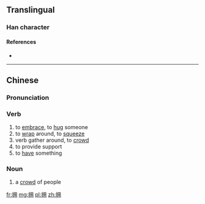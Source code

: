 {{also|擁}}
==Translingual==

===Han character===
{{Han char|rn=64|rad=手|as=05|sn=8|four=|canj=手月手 (QBQ)}}

====References====
* {{Han ref|kx=0427.161|hdz=31855.060|uh=62E5|ud=25317}}

----

==Chinese==
{{zh-hanzi-box|[[拥]]|[[擁]]}}

===Pronunciation===
{{zh-pron
|m=拥
|c=jung2
|mn=ióng
|cat=v,n
}}

===Verb===
{{zh-verb}}

# to [[embrace]], to [[hug]] someone
# to [[wrap]] around, to [[squeeze]]
# verb gather around, to [[crowd]]
# to provide support
# to [[have]] something

===Noun===
{{zh-noun}}

# a [[crowd]] of people

[[fr:拥]]
[[mg:拥]]
[[pl:拥]]
[[zh:拥]]